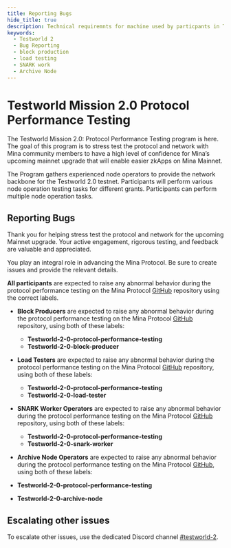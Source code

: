 ```yaml
---
title: Reporting Bugs
hide_title: true
description: Technical requiremnts for machine used by particpants in Testworld 2.0
keywords:
  - Testworld 2
  - Bug Reporting
  - block production
  - load testing
  - SNARK work
  - Archive Node
---
```


# Testworld Mission 2.0 Protocol Performance Testing
The Testworld Mission 2.0: Protocol Performance Testing program is here. The goal of this program is to stress test the protocol and network with Mina community members to have a high level of confidence for Mina’s upcoming mainnet upgrade that will enable easier zkApps on Mina Mainnet.

The Program gathers experienced node operators to provide the network backbone for the Testworld 2.0 testnet. Participants will perform various node operation testing tasks for different grants. Participants can perform multiple node operation tasks.

## Reporting Bugs

Thank you for helping stress test the protocol and network for the upcoming Mainnet upgrade. Your active engagement, rigorous testing, and feedback are valuable and appreciated. 

You play an integral role in advancing the Mina Protocol. Be sure to create issues and provide the relevant details. 

**All participants** are expected to raise any abnormal behavior during the protocol performance testing on the Mina Protocol [GitHub](https://github.com/MinaProtocol/mina/issues?q=is%3Aopen+label%3ATestworld-2-0-protocol-performance-testing%2CTestworld-2-0-block-producer%2CTestworld-2-0-load-tester%2CTestworld-2-0-snark-worker%2CTestworld-2-0-archive-node+) repository using the correct labels.

- **Block Producers** are expected to raise any abnormal behavior during the protocol performance testing on the Mina Protocol [GitHub](https://github.com/MinaProtocol/mina/issues?q=is%3Aopen+label%3ATestworld-2-0-protocol-performance-testing%2CTestworld-2-0-block-producer%2CTestworld-2-0-load-tester%2CTestworld-2-0-snark-worker%2CTestworld-2-0-archive-node+) repository, using both of these labels:

    - **Testworld-2-0-protocol-performance-testing** 
    - **Testworld-2-0-block-producer**

- **Load Testers** are expected to raise any abnormal behavior during the protocol performance testing on the Mina Protocol [GitHub](https://github.com/MinaProtocol/mina/issues?q=is%3Aopen+label%3ATestworld-2-0-protocol-performance-testing%2CTestworld-2-0-block-producer%2CTestworld-2-0-load-tester%2CTestworld-2-0-snark-worker%2CTestworld-2-0-archive-node+) repository, using both of these labels:

    - **Testworld-2-0-protocol-performance-testing**
    - **Testworld-2-0-load-tester**
- **SNARK Worker Operators** are expected to raise any abnormal behavior during the protocol performance testing on the Mina Protocol [GitHub](https://github.com/MinaProtocol/mina/issues?q=is%3Aopen+label%3ATestworld-2-0-protocol-performance-testing%2CTestworld-2-0-block-producer%2CTestworld-2-0-load-tester%2CTestworld-2-0-snark-worker%2CTestworld-2-0-archive-node+) repository, using both of these labels:

    - **Testworld-2-0-protocol-performance-testing**
    - **Testworld-2-0-snark-worker**
- **Archive Node Operators** are expected to raise any abnormal behavior during the protocol performance testing on the Mina Protocol [GitHub](https://github.com/MinaProtocol/mina/issues?q=is%3Aopen+label%3ATestworld-2-0-protocol-performance-testing%2CTestworld-2-0-block-producer%2CTestworld-2-0-load-tester%2CTestworld-2-0-snark-worker%2CTestworld-2-0-archive-node+), using both of these labels:

- **Testworld-2-0-protocol-performance-testing**
- **Testworld-2-0-archive-node**


## Escalating other issues

To escalate other issues, use the dedicated Discord channel [#testworld-2](https://discord.com/channels/484437221055922177/1103364666517901342).
